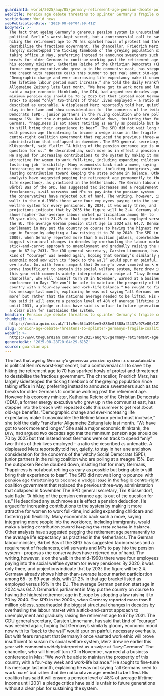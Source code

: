 ```yaml
---
guardianId: world/2025/aug/05/germany-retirement-age-pension-debate-politics-coalition
webTitle: Pension age debate threatens to splinter Germany’s fragile coalition
sectionName: World news
webPublicationDate: '2025-08-05T04:00:41Z'
bodyText: >-
  The fact that ageing Germany’s generous pension system is unsustainable is
  political Berlin’s worst-kept secret, but a controversial call to save it by
  hiking the retirement age to 70 has sparked howls of protest and threatened to
  destabilise the fractious government. The chancellor, Friedrich Merz, has
  largely sidestepped the ticking timebomb of the greying population since
  taking office in May, preferring instead to announce sweeteners such as tax
  breaks for older Germans to continue working past the retirement age. However
  his economy minister, Katherina Reiche of the Christian Democrats (CDU), a
  former energy executive who grew up in the communist east, has stepped into
  the breach with repeated calls this summer to get real about old-age benefits.
  “Demographic change and ever-increasing life expectancy make it unavoidable:
  the lifetime labour period must increase,” she told the daily Frankfurter
  Allgemeine Zeitung late last month. “We have got to work more and longer.” She
  said a major economic thinktank, the DIW, had argued two decades ago that the
  minimum pension age should be 70 by 2025 but that instead most Germans were on
  track to spend “only” two-thirds of their lives employed – a ratio she
  described as untenable. A displeased Merz reportedly told her, quietly, to
  stay in her lane and show consideration for the concerns of the twitchy Social
  Democrats (SPD), junior partners in the ruling coalition who are polling at a
  meagre 15%. But the outspoken Reiche doubled down, insisting that for many
  Germans, “happiness is not about retiring as early as possible but being able
  to still bring their experience to bear”. The SPD did not wait long to pounce,
  with pension age threatening to become a wedge issue in the fragile
  centre-right coalition government that replaced the previous three-way
  administration that collapsed in November. The SPD general secretary, Tim
  Klüssendorf, said flatly: “A hiking of the pension entrance age is out of the
  question for us.” He described any such move as in effect a pension deduction.
  He argued for increasing contributions to the system by making it more
  attractive for women to work full-time, including expanding childcare and
  fostering job flexibility. Many economists back such a move, saying
  integrating more people into the workforce, including immigrants, would make a
  lasting contribution toward keeping the state scheme in balance. Other
  analysts have suggested pegging the retirement age permanently to the average
  life expectancy, as practised in the Netherlands. The German labour minister,
  Bärbel Bas of the SPD, has suggested tax increases and a requirement of
  freelancers, civil servants and MPs to pay into the pension system – proposals
  the conservatives have rejected out of hand. The writing, however, is on the
  wall: in the mid-1990s there were four employees paying into the social
  welfare system for every pensioner. By 2020, it was only three, and
  projections indicate that by 2035 the figure will be 2.4. Germany already
  shows higher-than-average labour market participation among 65- to
  69-year-olds, with 21.2% in that age bracket listed as employed versus 16% in
  the EU. The average German pension start age in 2024 was 64.7. Denmark’s
  parliament in May put the country on course to having the highest retirement
  age in Europe by adopting a law raising it to 70 by 2040. The SPD in the
  2000s, when Germany reported more than 5 million jobless, spearheaded the
  biggest structural changes in decades by overhauling the labour market with a
  stick-and-carrot approach to unemployment and gradually raising the retirement
  age to 67 by 2031. The CDU general secretary, Carsten Linnemann, has said that
  kind of “courage” was needed again, hoping that Germany’s similarly gloomy
  economic mood now with its “back to the wall” would spur on painful, necessary
  overhauls. But with fears rampant that Germany’s once vaunted work ethic will
  prove insufficient to sustain its social welfare system, Merz drew ire earlier
  this year with comments widely interpreted as a swipe at “lazy Germans”. The
  chancellor, who will himself turn 70 in November, warned at a business
  conference in May: “We won’t be able to maintain the prosperity of this
  country with a four-day week and work-life balance.” He sought to fine-tune
  his message last month, explaining he was not saying “all Germans need to work
  more” but rather that the national average needed to be lifted. His coalition
  has said it will ensure a pension level of 48% of average lifetime income
  until 2031, a pledge critics have said is unfair to future generations without
  a clear plan for sustaining the system.
headline: Pension age debate threatens to splinter Germany’s fragile coalition
thumbnail: >-
  https://media.guim.co.uk/f1fc9ec654a393ee5e886e0f388af2437a978e80/127_0_2985_2388/500.jpg
slug: pension-age-debate-threatens-to-splinter-germanys-fragile-coalition
webUrl: >-
  https://www.theguardian.com/world/2025/aug/05/germany-retirement-age-pension-debate-politics-coalition
generatedAt: '2025-08-28T20:04:29.623Z'
source: guardian-api
---
```

The fact that ageing Germany’s generous pension system is unsustainable is political Berlin’s worst-kept secret, but a controversial call to save it by hiking the retirement age to 70 has sparked howls of protest and threatened to destabilise the fractious government. The chancellor, Friedrich Merz, has largely sidestepped the ticking timebomb of the greying population since taking office in May, preferring instead to announce sweeteners such as tax breaks for older Germans to continue working past the retirement age. However his economy minister, Katherina Reiche of the Christian Democrats (CDU), a former energy executive who grew up in the communist east, has stepped into the breach with repeated calls this summer to get real about old-age benefits. “Demographic change and ever-increasing life expectancy make it unavoidable: the lifetime labour period must increase,” she told the daily Frankfurter Allgemeine Zeitung late last month. “We have got to work more and longer.” She said a major economic thinktank, the DIW, had argued two decades ago that the minimum pension age should be 70 by 2025 but that instead most Germans were on track to spend “only” two-thirds of their lives employed – a ratio she described as untenable. A displeased Merz reportedly told her, quietly, to stay in her lane and show consideration for the concerns of the twitchy Social Democrats (SPD), junior partners in the ruling coalition who are polling at a meagre 15%. But the outspoken Reiche doubled down, insisting that for many Germans, “happiness is not about retiring as early as possible but being able to still bring their experience to bear”. The SPD did not wait long to pounce, with pension age threatening to become a wedge issue in the fragile centre-right coalition government that replaced the previous three-way administration that collapsed in November. The SPD general secretary, Tim Klüssendorf, said flatly: “A hiking of the pension entrance age is out of the question for us.” He described any such move as in effect a pension deduction. He argued for increasing contributions to the system by making it more attractive for women to work full-time, including expanding childcare and fostering job flexibility. Many economists back such a move, saying integrating more people into the workforce, including immigrants, would make a lasting contribution toward keeping the state scheme in balance. Other analysts have suggested pegging the retirement age permanently to the average life expectancy, as practised in the Netherlands. The German labour minister, Bärbel Bas of the SPD, has suggested tax increases and a requirement of freelancers, civil servants and MPs to pay into the pension system – proposals the conservatives have rejected out of hand. The writing, however, is on the wall: in the mid-1990s there were four employees paying into the social welfare system for every pensioner. By 2020, it was only three, and projections indicate that by 2035 the figure will be 2.4. Germany already shows higher-than-average labour market participation among 65- to 69-year-olds, with 21.2% in that age bracket listed as employed versus 16% in the EU. The average German pension start age in 2024 was 64.7. Denmark’s parliament in May put the country on course to having the highest retirement age in Europe by adopting a law raising it to 70 by 2040. The SPD in the 2000s, when Germany reported more than 5 million jobless, spearheaded the biggest structural changes in decades by overhauling the labour market with a stick-and-carrot approach to unemployment and gradually raising the retirement age to 67 by 2031. The CDU general secretary, Carsten Linnemann, has said that kind of “courage” was needed again, hoping that Germany’s similarly gloomy economic mood now with its “back to the wall” would spur on painful, necessary overhauls. But with fears rampant that Germany’s once vaunted work ethic will prove insufficient to sustain its social welfare system, Merz drew ire earlier this year with comments widely interpreted as a swipe at “lazy Germans”. The chancellor, who will himself turn 70 in November, warned at a business conference in May: “We won’t be able to maintain the prosperity of this country with a four-day week and work-life balance.” He sought to fine-tune his message last month, explaining he was not saying “all Germans need to work more” but rather that the national average needed to be lifted. His coalition has said it will ensure a pension level of 48% of average lifetime income until 2031, a pledge critics have said is unfair to future generations without a clear plan for sustaining the system.

